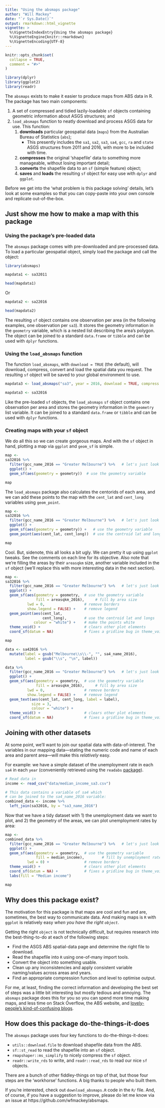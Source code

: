 ```yaml
---
title: "Using the absmaps package"
author: "Will Mackey"
date: "`r Sys.Date()`"
output: rmarkdown::html_vignette
vignette: >
  %\VignetteIndexEntry{Using the absmaps package}
  %\VignetteEngine{knitr::rmarkdown}
  %\VignetteEncoding{UTF-8}
---
```


```r
knitr::opts_chunk$set(
  collapse = TRUE,
  comment = "#>"
)

library(dplyr)
library(ggplot2)
library(readr)

```


The `absmaps` exists to make it easier to produce maps from ABS data in R. The package has two main components:

1. A set of compressed and tidied lazily-loadable `sf` objects containing geometric information about ASGS structures; and
1. `load_absmaps` function to neatly download and process ASGS data for use. This function: 
    1. **downloads** particular geospatial data (`maps`) from the Australian Bureau of Statistics (`abs`);
        * This presently includes the `sa1`, `sa2`, `sa3`, `sa4`, `gcc`, `ra` and `state` ASGS structures from 2011 and 2016, with more to be included with time.
    1. **compresses** the original 'shapefile' data to something more manageable, without losing important detail;
    1. **converts** the shapefile data to an `sf` (simple feature) object;
    1. **saves** and **loads** the resulting `sf` object for easy use with `dplyr` and `ggplot`.


Before we get into the 'what problem is this package solving' details, let's look at some examples so that you can copy-paste into your own console and replicate out-of-the-box. 


## Just show me how to make a map with this package

### Using the package's pre-loaded data

The `absmaps` package comes with pre-downloaded and pre-processed data. To load a particular geospatial object, simply load the package and call the object:

```r

library(absmaps)

mapdata1 <- sa32011

head(mapdata1)
```

Or

```r
mapdata2 <- sa22016

head(mapdata2)
```


The resulting `sf` object contains one observation per area (in the following examples, one observation per `sa3`). It stores the geometry information in the `geometry` variable, which is a nested list describing the area's polygon. The object can be joined to a standard `data.frame` or `tibble` and can be used with `dplyr` functions.


### Using the `load_absmaps` function

The function `load_absmaps`, with `download = TRUE` (the default), will download, compress, convert and load the spatial data you request. The resulting `sf` object will be saved to your global environment to use.

```r

mapdata3 <- load_absmaps("sa3", year = 2016, download = TRUE, compress = 0.2)

```

```r

mapdata3 <- sa32016

```

Like the pre-loaded `sf` objects, the `load_absmaps` `sf` object contains one observation per area and stores the geometry information in the `geometry` list variable. It can be joined to a standard `data.frame` or `tibble` and can be used with `dplyr` functions.


### Creating maps with your `sf` object
We do all this so we can create gorgeous maps. And with the `sf` object in hand, plotting a map via `ggplot` and `geom_sf` is simple.

```r
map <-
sa32016 %>%
  filter(gcc_name_2016 == "Greater Melbourne") %>%   # let's just look Melbourne
  ggplot() +
  geom_sf(aes(geometry = geometry))  # use the geometry variable

map
```

The `load_absmaps` package also calculates the centorids of each area, and we can add these points to the map with the `cent_lat` and `cent_long` variables using `geom_point`.

```r
map <-
sa32016 %>%
  filter(gcc_name_2016 == "Greater Melbourne") %>%   # let's just look Melbourne
  ggplot() +
  geom_sf(aes(geometry = geometry)) +   # use the geometry variable
  geom_point(aes(cent_lat, cent_long))  # use the centroid lat and longs

map
```

Cool. But, sidenote, this all looks a bit ugly. We can pretty it up using `ggplot` tweaks. See the comments on each line for its objective. Also note that we're filling the areas by their `areasqkm` size, another variable included in the `sf` object (we'll replace this with more interesting data in the next section).

```r
map <-
sa32016 %>%
  filter(gcc_name_2016 == "Greater Melbourne") %>%   # let's just look Melbourne
  ggplot() +
  geom_sf(aes(geometry = geometry,  # use the geometry variable
              fill = areasqkm_2016),     # fill by area size
          lwd = 0,                  # remove borders
          show.legend = FALSE) +    # remove legend
  geom_point(aes(cent_lat,
                 cent_long),        # use the centroid lat and longs
             colour = "white") +    # make the points white
  theme_void() +                    # clears other plot elements
  coord_sf(datum = NA)              # fixes a gridline bug in theme_void()

map
```

```r

data <- sa42016 %>% 
  mutate(label = gsub("Melbourne\\s\\-", "", sa4_name_2016),
         label = gsub("\\s", "\n", label))

data %>%
  filter(gcc_name_2016 == "Greater Melbourne") %>%   # let's just look Melbourne
  ggplot() +
  geom_sf(aes(geometry = geometry,  # use the geometry variable
              fill = areasqkm_2016),     # fill by area size
          lwd = 0,                  # remove borders
          show.legend = FALSE) +    # remove legend
  geom_text(aes(cent_lat, cent_long, label = label),
            size = 3,
            colour = "white") +
  theme_void() +                    # clears other plot elements
  coord_sf(datum = NA)              # fixes a gridline bug in theme_void()

```


## Joining with other datasets

At some point, we'll want to join our spatial data with data-of-interest. The variables in our mapping data---stating the numeric code and name of each area and parent area---will make this _relatively_ easy.

For example: we have a simple dataset of the unemployment rate in each `sa4` in each `year` (conveniently retrieved using the `readabs` [package](https://cran.r-project.org/web/packages/readabs/readabs.pdf)).

```r
# Read data in
income <- read_csv("data/median_income_sa3.csv")

# This data contains a variable of sa4 which 
# can be joined to the sa4_name_2016 variable:
combined_data <- income %>% 
  left_join(sa32016, by = "sa3_name_2016")
```

Now that we have a tidy dataset with 1) the unemployment data we want to plot, and 2) the geometry of the areas, we can plot unemployment rates by area:

```r
map <-
combined_data %>%
  filter(gcc_name_2016 == "Greater Melbourne") %>%   # let's just look Melbourne
  ggplot() +
  geom_sf(aes(geometry = geometry,  # use the geometry variable
              fill = median_income),        # fill by unemployment rate
          lwd = 0) +                # remove borders
  theme_void() +                    # clears other plot elements
  coord_sf(datum = NA) +            # fixes a gridline bug in theme_void()
  labs(fill = "Median income")

map
```

<!-- # Correspond area data -->

<!-- Sometimes it is necessary... -->
<!-- We can use use `correspond_absmaps` to correspond the 2011 SA4s to 2016 SA4s. This function uses population-weighted correspondence tables provided by the ABS to distribute a number of people from one area to another.  -->

<!-- ```{r, eval = FALSE} -->
<!-- corr <- -->
<!-- correspond_absmaps(ue_data,  -->
<!--                   fromArea = "sa4", fromYear = 2011, -->
<!--                   toArea = "sa4", toYear = 2016, -->
<!--                   nVar = ue_pc, -->
<!--                   addGroup = year) -->


<!-- new_combined <- corr %>%  -->
<!--   left_join(sa42016) -->

<!-- new_combined %>%  -->
<!--   ggplot() + -->
<!--   geom_sf(aes(geometry = geometry, -->
<!--               fill = ue_pc)) -->

<!-- ``` -->



## Why does this package exist?

The motivation for this package is that maps are cool and fun and are, sometimes, the best way to communicate data.
And making maps is `R` with `ggplot` is relatively easy _when you have the right `object`_.

Getting the right `object` is not technically difficult, but requires research into the best-thing-to-do at each of the following steps:

*  Find the ASGS ABS spatial-data page and determine the right file to download.
*  Read the shapefile into `R` using one-of-many import tools.
*  Convert the object into something usable.
*  Clean up any inconsistencies and apply consistent variable naming/values across areas and years.
*  Find an appropriate compression function and level to optimise output.

For me, at least, finding the correct information and developing the best set of steps was a little bit interesting but mostly tedious and annoying. The `absmaps` package does this for you so you can spend more time making maps, and less time on Stack Overflow, the ABS website, and [lovely-people's kind-of-confusing blogs](https://www.neonscience.org/dc-open-shapefiles-r).


## How does this package do-the-things-it-does

The `absmaps` package uses four key functions to do-the-things-it-does:

*  `utils::download.file` to download shapefile data from the ABS.
*  `sf::st_read` to read the shapefile into an `sf` object.
*  `rmapshaper::ms_simplify` to nicely compress the `sf` object.
*  `readr::write_rds` to write, and `readr::read_rds` to read our nice `sf` objects.

There are a bunch of other fiddley-things on top of that, but those four steps are the 'workhorse' functions. A big thanks to people who built them.

If you're interested, check out `download_absmaps.R` code in the `R/` file. And, of course, if you have a suggestion to improve, please do let me know via an issue at https://github.com/wfmackey/absmaps.
